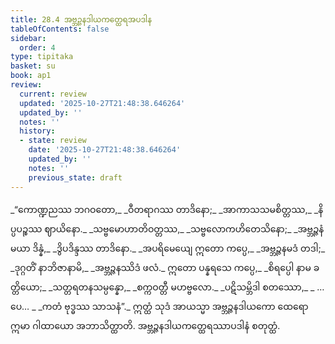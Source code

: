 ```yaml
---
title: 28.4 အဗ္ဘဉ္ဇနဒါယကတ္ထေရအပဒါန
tableOfContents: false
sidebar:
  order: 4
type: tipitaka
basket: su
book: ap1
review:
  current: review
  updated: '2025-10-27T21:48:38.646264'
  updated_by: ''
  notes: ''
  history:
  - state: review
    date: '2025-10-27T21:48:38.646264'
    updated_by: ''
    notes: ''
    previous_state: draft
---
```



<ReviewStatus review={frontmatter.review} showDetails={true} />

<HypothesisAnnotation frontmatter={frontmatter} />

<DynamicBreadcrumb />

<Division number="14" book="ap1" e="ch" v="20" p="266">

<Paragraph number="3242" type="verses" book="ap1">
_“ကောဏ္ဍညဿ ဘဂဝတော,_  
_ဝီတရာဂဿ တာဒိနော;_  
_အာကာသသမစိတ္တဿ,_  
_နိပ္ပပဉ္စဿ ဈာယိနော._  

</Paragraph>

</Division>
<Division number="15" book="ap1" e="ch" v="20" p="266">

<Paragraph number="3243" type="verses" book="ap1">
_သဗ္ဗမောဟာတိဝတ္တဿ,_  
_သဗ္ဗလောကဟိတေသိနော;_  
_အဗ္ဘဉ္ဇနံ မယာ ဒိန္နံ,_  
_ဒွိပဒိန္ဒဿ တာဒိနော._  

</Paragraph>

</Division>
<Division number="16" book="ap1" e="ch" v="20" p="266">

<Paragraph number="3244" type="verses" book="ap1">
_အပရိမေယျေ ဣတော ကပ္ပေ,_  
_အဗ္ဘဉ္ဇနမဒံ တဒါ;_  
_ဒုဂ္ဂတိံ နာဘိဇာနာမိ,_  
_အဗ္ဘဉ္ဇနဿိဒံ ဖလံ._  

</Paragraph>

</Division>
<Division number="17" book="ap1" e="ch" v="20" p="266">

<Paragraph number="3245" type="verses" book="ap1">
ဣတော ပန္နရသေ ကပ္ပေ,_  
_စိရပ္ပေါ နာမ ခတ္တိယော;_  
_သတ္တရတနသမ္ပန္နော,_  
_စက္ကဝတ္တီ မဟဗ္ဗလော._  

</Paragraph>

</Division>
<Division number="18" book="ap1" e="ch" v="20" p="266">

<Paragraph number="3246" type="verses" book="ap1">
_ပဋိသမ္ဘိဒါ စတဿော,_  
_ …ပေ… _  
_ကတံ ဗုဒ္ဓဿ သာသနံ”._  

</Paragraph>

<Paragraph number="3247" book="ap1">
ဣတ္ထံ သုဒံ အာယသ္မာ အဗ္ဘဉ္ဇနဒါယကော ထေရော ဣမာ ဂါထာယော အဘာသိတ္ထာတိ.

</Paragraph>
</Division>

<Paragraph number="3248" type="center" book="ap1">
အဗ္ဘဉ္ဇနဒါယကတ္ထေရဿာပဒါနံ စတုတ္ထံ.
</Paragraph>